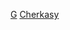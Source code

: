 {{Commons category|Geography of Cherkasy Oblast}}
[[Category:切爾卡瑟州|G]]
[[Category:烏克蘭各州地理|Cherkasy]]